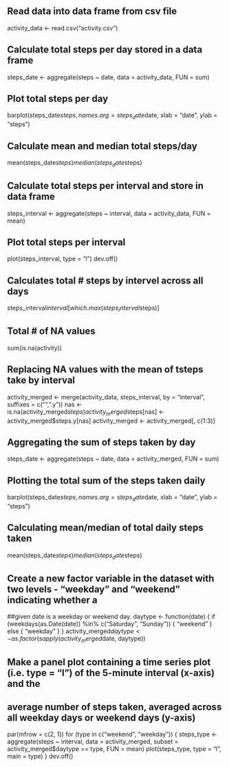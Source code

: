 ## Read data into data frame from csv file
activity_data <- read.csv("activity.csv")

## Calculate total steps per day stored in a data frame
steps_date <- aggregate(steps ~ date, data = activity_data, FUN = sum)

## Plot total steps per day
barplot(steps_date$steps, names.arg = steps_date$date, xlab = "date", ylab = "steps")

## Calculate mean and median total steps/day
mean(steps_date$steps)
median(steps_date$steps)

## Calculate total steps per interval and store in data frame
steps_interval <- aggregate(steps ~ interval, data = activity_data, FUN = mean)

## Plot total steps per interval 
plot(steps_interval, type = "l")
dev.off()

## Calculates total # steps by intervel across all days
steps_interval$interval[which.max(steps_interval$steps)]

## Total # of NA values
sum(is.na(activity))

## Replacing NA values with the mean of tsteps take by interval
activity_merged <- merge(activity_data, steps_interval, by = "interval", suffixes = c("", ".y"))
nas <- is.na(activity_merged$steps)
activity_merged$steps[nas] <- activity_merged$steps.y[nas]
activity_merged <- activity_merged[, c(1:3)]

## Aggregating the sum of steps taken by day
steps_date <- aggregate(steps ~ date, data = activity_merged, FUN = sum)

## Plotting the total sum of the steps taken daily
barplot(steps_date$steps, names.arg = steps_date$date, xlab = "date", ylab = "steps")

## Calculating mean/median of total daily steps taken
mean(steps_date$steps)
median(steps_date$steps)

## Create a new factor variable in the dataset with two levels - "weekday" and "weekend" indicating whether a 
##given date is a weekday or weekend day.
daytype <- function(date) {
    if (weekdays(as.Date(date)) %in% c("Saturday", "Sunday")) {
        "weekend"
    } else {
        "weekday"
    }
}
activity_merged$daytype <- as.factor(sapply(activity_merged$date, daytype))


## Make a panel plot containing a time series plot (i.e. type = "l") of the 5-minute interval (x-axis) and the 
## average number of steps taken, averaged across all weekday days or weekend days (y-axis) 
par(mfrow = c(2, 1))
for (type in c("weekend", "weekday")) {
    steps_type <- aggregate(steps ~ interval, data = activity_merged, subset = activity_merged$daytype == type, FUN = mean)
    plot(steps_type, type = "l", main = type)
}
dev.off()
